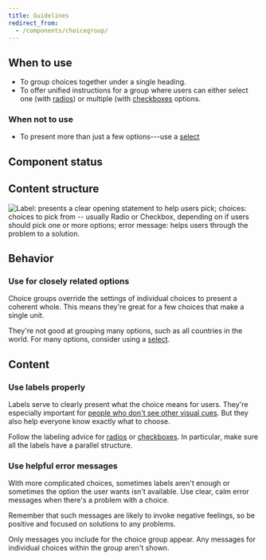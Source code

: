 ```yaml
---
title: Guidelines
redirect_from:
  - /components/choicegroup/
---
```


<ReactExample exampleId="ChoiceGroup-default" />

## When to use

- To group choices together under a single heading.
- To offer unified instructions for a group
  where users can either select one (with [radios](/components/input/radio/))
  or multiple (with [checkboxes](/components/input/checkbox/) options.

### When not to use

- To present more than just a few options---use a [select](/components/input/select/)

## Component status

<ComponentStatus component="ChoiceGroup" />

## Content structure

![Label: presents a clear opening statement to help users pick; choices: choices to pick from -- usually Radio or Checkbox, depending on if users should pick one or more options; error message: helps users through the problem to a solution.](fileId:4QJZqvBvRrLu6t9mwObCkA;nodeId:0%3A216)

## Behavior

### Use for closely related options

Choice groups override the settings of individual choices to present a coherent whole.
This means they're great for a few choices that make a single unit.

They're not good at grouping many options,
such as all countries in the world.
For many options, consider using a [select](/components/input/select/).

## Content

### Use labels properly

Labels serve to clearly present what the choice means for users.
They're especially important for [people who don't see other visual cues](/foundation/accessibility/).
But they also help everyone know exactly what to choose.

Follow the labeling advice for [radios](/components/input/radio/#use-parallel-labels)
or [checkboxes](/components/input/checkbox/#write-positive-labels).
In particular, make sure all the labels have a parallel structure.

### Use helpful error messages

With more complicated choices,
sometimes labels aren't enough
or sometimes the option the user wants isn't available.
Use clear, calm error messages when there's a problem with a choice.

Remember that such messages are likely to invoke negative feelings,
so be positive and focused on solutions to any problems.

Only messages you include for the choice group appear.
Any messages for individual choices within the group aren't shown.

<ReactExample exampleId="ChoiceGroup-error" />
